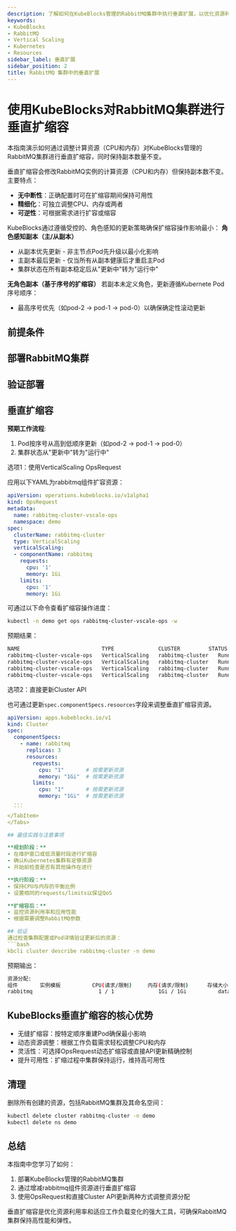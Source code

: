 ```yaml
---
description: 了解如何在KubeBlocks管理的RabbitMQ集群中执行垂直扩展，以优化资源利用率并提升性能。
keywords:
- KubeBlocks
- RabbitMQ
- Vertical Scaling
- Kubernetes
- Resources
sidebar_label: 垂直扩展
sidebar_position: 2
title: RabbitMQ 集群中的垂直扩展
---
```



# 使用KubeBlocks对RabbitMQ集群进行垂直扩缩容

本指南演示如何通过调整计算资源（CPU和内存）对KubeBlocks管理的RabbitMQ集群进行垂直扩缩容，同时保持副本数量不变。

垂直扩缩容会修改RabbitMQ实例的计算资源（CPU和内存）但保持副本数不变。主要特点：

- **无中断性**：正确配置时可在扩缩容期间保持可用性
- **精细化**：可独立调整CPU、内存或两者
- **可逆性**：可根据需求进行扩容或缩容

KubeBlocks通过遵循受控的、角色感知的更新策略确保扩缩容操作影响最小：
**角色感知副本（主/从副本）**
- 从副本优先更新 - 非主节点Pod先升级以最小化影响
- 主副本最后更新 - 仅当所有从副本健康后才重启主Pod
- 集群状态在所有副本稳定后从"更新中"转为"运行中"

**无角色副本（基于序号的扩缩容）**
若副本未定义角色，更新遵循Kubernete Pod序号顺序：
- 最高序号优先（如pod-2 → pod-1 → pod-0）以确保确定性滚动更新

## 前提条件


<Prerequisites />

## 部署RabbitMQ集群


<CreateCluster />

## 验证部署


<VerifyCluster />

## 垂直扩缩容

**预期工作流程**:

1. Pod按序号从高到低顺序更新（如pod-2 → pod-1 → pod-0）
1. 集群状态从"更新中"转为"运行中"

<Tabs>
  <TabItem value="opsRequest" label="OpsRequest API" default>
  选项1：使用VerticalScaling OpsRequest

  应用以下YAML为rabbitmq组件扩容资源：

  ```yaml
  apiVersion: operations.kubeblocks.io/v1alpha1
  kind: OpsRequest
  metadata:
    name: rabbitmq-cluster-vscale-ops
    namespace: demo
  spec:
    clusterName: rabbitmq-cluster
    type: VerticalScaling
    verticalScaling:
    - componentName: rabbitmq
      requests:
        cpu: '1'
        memory: 1Gi
      limits:
        cpu: '1'
        memory: 1Gi
  ```

  可通过以下命令查看扩缩容操作进度：

  ```bash
  kubectl -n demo get ops rabbitmq-cluster-vscale-ops -w
  ```

  预期结果：

  ```bash
  NAME                          TYPE              CLUSTER         STATUS    PROGRESS   AGE
  rabbitmq-cluster-vscale-ops   VerticalScaling   rabbitmq-cluster   Running   0/3        32s
  rabbitmq-cluster-vscale-ops   VerticalScaling   rabbitmq-cluster   Running   1/3        55s
  rabbitmq-cluster-vscale-ops   VerticalScaling   rabbitmq-cluster   Running   2/3        82s
  rabbitmq-cluster-vscale-ops   VerticalScaling   rabbitmq-cluster   Running   3/3        2m13s
  ```

  </TabItem>

  <TabItem value="ClusterAPI" label="Cluster API">

  选项2：直接更新Cluster API

  也可通过更新`spec.componentSpecs.resources`字段来调整垂直扩缩容资源。

  ```yaml
  apiVersion: apps.kubeblocks.io/v1
  kind: Cluster
  spec:
    componentSpecs:
      - name: rabbitmq
        replicas: 3
        resources:
          requests:
            cpu: "1"       # 按需更新资源
            memory: "1Gi"  # 按需更新资源
          limits:
            cpu: "1"       # 按需更新资源
            memory: "1Gi"  # 按需更新资源
    ...
    ```
  </TabItem>
</Tabs>

## 最佳实践与注意事项

**规划阶段：**
- 在维护窗口或低流量时段进行扩缩容
- 确认Kubernetes集群有足够资源
- 开始前检查是否有其他操作在进行

**执行阶段：**
- 保持CPU与内存的平衡比例
- 设置相同的requests/limits以保证QoS

**扩缩容后：**
- 监控资源利用率和应用性能
- 根据需要调整RabbitMQ参数

## 验证
通过检查集群配置或Pod详情验证更新后的资源：
```bash
kbcli cluster describe rabbitmq-cluster -n demo
```

预期输出：
```bash
资源分配:
组件       实例模板          CPU(请求/限制)     内存(请求/限制)      存储大小       存储类
rabbitmq                     1 / 1              1Gi / 1Gi          data:20Gi      <none>
```

## KubeBlocks垂直扩缩容的核心优势
- 无缝扩缩容：按特定顺序重建Pod确保最小影响
- 动态资源调整：根据工作负载需求轻松调整CPU和内存
- 灵活性：可选择OpsRequest动态扩缩容或直接API更新精确控制
- 提升可用性：扩缩过程中集群保持运行，维持高可用性

## 清理
删除所有创建的资源，包括RabbitMQ集群及其命名空间：
```bash
kubectl delete cluster rabbitmq-cluster -n demo
kubectl delete ns demo
```

## 总结
本指南中您学习了如何：
1. 部署KubeBlocks管理的RabbitMQ集群
2. 通过增减rabbitmq组件资源进行垂直扩缩容
3. 使用OpsRequest和直接Cluster API更新两种方式调整资源分配

垂直扩缩容是优化资源利用率和适应工作负载变化的强大工具，可确保RabbitMQ集群保持高性能和弹性。